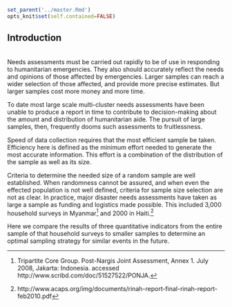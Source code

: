 ```r
set_parent('../master.Rmd')
opts_knit$set(self.contained=FALSE)
```

## Introduction
\label{sec:Introduction}  
Needs assessments must be carried out rapidly to be of use in responding to humanitarian emergencies. They also should accurately reflect the needs and opinions of those affected by emergencies.  Larger samples can reach a wider selection of those affected, and provide more precise estimates.  But larger samples cost more money and more time.

To date most large scale multi-cluster needs assessments have been unable to produce a report in time to contribute to decision-making about the amount and distribution of humanitarian aide.  The pursuit of large samples, then, frequently dooms such assessments to fruitlessness.

Speed of data collection requires that the most efficient sample be taken.  Efficiency here is defined as the minimum effort needed to generate the most accurate information.  This effort is a combination of the distribution of the sample as well as its size.

Criteria to determine the needed size of a random sample are well established.  When randomness cannot be assured, and when even the effected population is not well defined, criteria for sample size selection are not as clear. In practice, major disaster needs assessments have taken as large a sample as funding and logistics made possible.  This included 3,000 household surveys in Myanmar^[Tripartite Core Group. Post-Nargis Joint Assessment, Annex 1. July 2008, Jakarta: Indonesia. accessed http://www.scribd.com/doc/51527522/PONJA.] and 2000 in Haiti.^[http://www.acaps.org/img/documents/rinah-report-final-rinah-report-feb2010.pdf]

Here we compare the results of three quantitative indicators from the entire sample of that household surveys to smaller samples to determine an optimal sampling strategy for similar events in the future.
